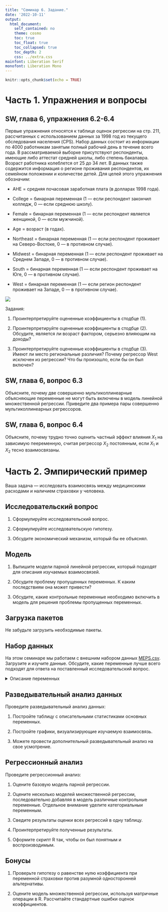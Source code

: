 ```yaml
---
title: "Семинар 6. Задание."
date: '2022-10-11'
output:  
  html_document:  
    self_contained: no  
    theme: cosmo
    toc: true
    toc_float: true
    toc_collapsed: true
    toc_depth: 2
    css: ../extra.css
mainfont: Liberation Serif
monofont: Liberation Mono
---
```


```r
knitr::opts_chunk$set(echo = TRUE)
```


# Часть 1. Упражнения и вопросы

## SW, глава 6, упражнения 6.2-6.4
Первые упражнения относятся к таблице оценок регрессии на стр. 211, рассчитанных с использованием данных за 1998 год из текущего обследования населения (CPS). Набор данных состоит из информации по 4000 работникам занятым полный рабочий день в течение всего года. В рассматриваемой выборке присутствуют респонденты, имеющие либо аттестат средней школы, либо степень бакалавра. Возраст работника колеблется от 25 до 34 лет. В данных также содержится информация о регионе проживания респондентов, их семейном положении и количестве детей. Для целей этого упражнения обозначим:

* AHE = средняя почасовая заработная плата (в долларах 1998 года).

* College = бинарная переменная (1 --- если респондент закончил колледж, 0 --- если среднюю школу).

* Female = бинарная переменная (1 --- если респондент является женщиной, 0 --- если мужчиной).

* Age = возраст (в годах).

* Northeast = бинарная переменная (1 --- если респондент проживает на Северо-Востоке, 0 --- в противном случае).

* Midwest = бинарная переменная (1 --- если респондент проживает на Среднем Западе, 0 --- в противном случае).

* South = бинарная переменная (1 --- если респондент проживает на Юге, 0 --- в противном случае).

* West = бинарная переменная (1 --- если регион респондент проживает на Западе, 0 --- в противном  случае).

![](images/SW_p211.png)

Задания: 

1. Проинтерпретируйте оцененные коэффициенты в стодбце (1). 

2. Проинтерпретируйте оцененные коэффициенты в стодбце (2). Обсудите, является ли возраст фактором, серьезно влияющим на доходы?

3. Проинтерпретируйте оцененные коэффициенты в стодбце (3). Имеют ли место региональные различия?  Почему регрессор West исключен из регрессии? Что бы произошло, если бы он был включен?


## SW, глава 6, вопрос 6.3
Объясните, почему две совершенно мультиколлинеарные объясняющие переменные не могут быть включены в модель линейной множественной регрессии. Приведите два примера пары совершенно мультиколлинеарных регрессоров.

## SW, глава 6, вопрос 6.4
Объясните, почему трудно точно оценить частный эффект влияния $X_1$ на зависимую пееременную, считая регрессор $X_2$ постоянным, если $X_1$ и $X_2$ тесно взаимосвязаны.


# Часть 2. Эмпирический пример

Ваша задача --- исследовать взаимосвязь между медицинскими расходами и наличием страховки у человека. 

## Исследовательский вопрос

1. Сформулируйте исследовательский вопрос.

2. Сформулируйте исследовательскую гипотезу.

3. Обсудите экономический механизм, который бы ее объяснял.  


## Модель

1. Выпишите модели парной линейной регрессии, который подходят для описания изучаемых взаимосвязей. 

2. Обсудите проблему пропущенных переменных. К каким последствиям она может привести?

3. Обсудите, какие контрольные переменные необходимо включить в модель для решения проблемы пропущенных переменных.


## Загрузка пакетов

Не забудьте загрузить необходимые пакеты.


## Набор данных

На этом семинаре мы работаем с внешним набором данных [MEPS.csv](datasets/MEPS.csv). Загрузите и изучите данные. Обсудите, какие переменные лучше всего подходят для ответа на поставленный исследовательский вопрос.

<details>
  <summary>Описание переменных</summary>
| Variable | Description                                               |
|----------|-----------------------------------------------------------|
| dupersid | Subject ID                                                |
| year03   | 1 if data is from meps 2003                               |
| age      | Age                                                       |
| famsze   | Size of the family                                        |
| educyr   | Years of education                                        |
| totexp   | Total medical expenditure                                 |
| private  | 1 if private supplementary insurance                      |
| retire   | 1 if retired                                              |
| female   | 1 if female                                               |
| white    | 1 if white                                                |
| hisp     | 1 if hispanic                                             |
| marry    | 1 if married                                              |
| northe   | 1 if northeast area                                       |
| mwest    | 1 if midwest area                                         |
| south    | 1 if south area (west is excluded)                        |
| regother | 1 if other area                                           |
| region   | area (northeast, midwest, south, or other)                |
| phylim   | 1 if has functional limitation                            |
| actlim   | 1 if has activity limitation                              |
| msa      | 1 if metropolitan statistical area                        |
| income   | annual household income/1000                              |
| injury   | 1 if condition is caused by an accident/injury            |
| priolist | 1 if has medical conditions that are on the priority list |
| totchr   | # of chronic problems                                     |
| omc      | 1 if other managed care (privately insured sample)        |
| hmo      | 1 if private insurance is hmo (privately insured sample)  |
| posexp   | 1 if total expenditure > 0                                |
| suppins  | 1 if has supp priv insurance                              |
| hvgg     | 1 if health status is excellent, good or very good        |
| hfp      | 1 if health status is fair or poor                        |
| ltotexp  | ln(totexp) if totexp > 0                                  |
| hins     | Excellent health indicator                                |
| hdem     | Demographic group indicator                               |
</details>


## Разведывательный анализ данных

Проведите разведывательный анализ данных: 

1. Постройте таблицу с описательными статистиками основных переменных.

2. Постройте графики, визуализирующие изучаемую взаимосвязь.

3. Можете провести дополнительный разведывательный анализ на свое усмотрение.


## Регрессионный анализ

Проведите регрессионный анализ: 

1. Оцените базовую модель парной регрессии. 

2. Оцените несколько моделей множественной регрессии, последовательно добавляя в модель различные контрольные переменные. Отдельное внимание уделите категориальныи переменным.

3. Сведите результаты оценки всех регрессий в одну таблицу. 

4. Проинтерпретируйте полученные результаты.

5. Оформите скрипт R так, чтобы он был понятным и воспроизводимым. 


## Бонусы

1. Проверьте гипотезу о равенстве нулю коэффициента при переменной страховки против разумной односторонней альтернативы. 

2. Оцените модель множественной регрессии, используя матричные операции в R. Рассчитайте стандартные ошибки оценок коэффициентов. 
